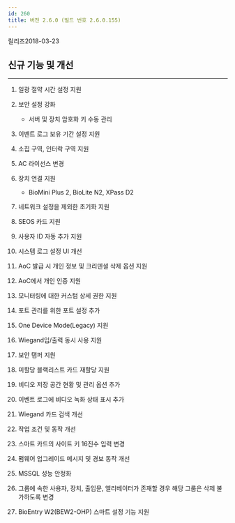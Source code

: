 ```yaml
---
id: 260
title: 버전 2.6.0 (빌드 번호 2.6.0.155)
---
```


릴리즈<Separator/>2018-03-23

## 신규 기능 및 개선

---

1. 일광 절약 시간 설정 지원

1. 보안 설정 강화

    * 서버 및 장치 암호화 키 수동 관리

1. 이벤트 로그 보유 기간 설정 지원

1. 소집 구역, 인터락 구역 지원

1. AC 라이선스 변경

1. 장치 연결 지원

    * BioMini Plus 2, BioLite N2, XPass D2

1. 네트워크 설정을 제외한 초기화 지원

1. SEOS 카드 지원

1. 사용자 ID 자동 추가 지원

1. 시스템 로그 설정 UI 개선

1. AoC 발급 시 개인 정보 및 크리덴셜 삭제 옵션 지원

1. AoC에서 개인 인증 지원

1. 모니터링에 대한 커스텀 상세 권한 지원

1. 포트 관리를 위한 포트 설정 추가

1. One Device Mode(Legacy) 지원

1. Wiegand입/출력 동시 사용 지원

1. 보안 탬퍼 지원

1. 미할당 블랙리스트 카드 재할당 지원

1. 비디오 저장 공간 현황 및 관리 옵션 추가

1. 이벤트 로그에 비디오 녹화 상태 표시 추가

1. Wiegand 카드 검색 개선

1. 작업 조건 및 동작 개선

1. 스마트 카드의 사이트 키 16진수 입력 변경

1. 펌웨어 업그레이드 메시지 및 경보 동작 개선

1. MSSQL 성능 안정화

1. 그룹에 속한 사용자, 장치, 출입문, 엘리베이터가 존재할 경우 해당 그룹은 삭제 불가하도록 변경

1. BioEntry W2(BEW2-OHP) 스마트 설정 기능 지원